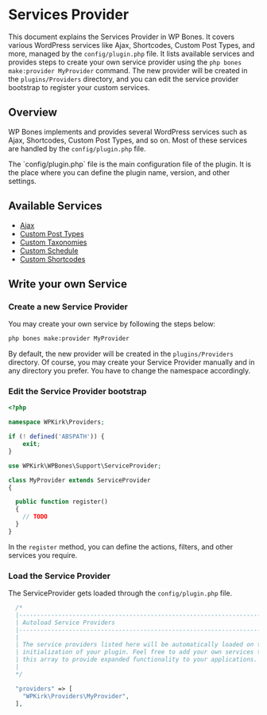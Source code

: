 
# Services Provider

This document explains the Services Provider in WP Bones. It covers various WordPress services like Ajax, Shortcodes, Custom Post Types, and more, managed by the `config/plugin.php` file. It lists available services and provides steps to create your own service provider using the `php bones make:provider MyProvider` command. The new provider will be created in the `plugins/Providers` directory, and you can edit the service provider bootstrap to register your custom services.

## Overview

WP Bones implements and provides several WordPress services such as Ajax, Shortcodes, Custom Post Types, and so on. Most of these services are handled by the `config/plugin.php` file.

<Callout type="info">
  The `config/plugin.php` file is the main configuration file of the plugin. It is the place where you can define the plugin name, version, and other settings.
</Callout>

## Available Services

- [Ajax](/docs/ServicesProvider/ajax)
- [Custom Post Types](/docs/ServicesProvider/custom-post-types)
- [Custom Taxonomies](/docs/ServicesProvider/custom-post-types)
- <AnimateBadge /> [Custom Schedule](/docs/ServicesProvider/schedule)
- [Custom Shortcodes](/docs/ServicesProvider/shortcodes)

## Write your own Service

<Steps>

### Create a new Service Provider

You may create your own service by following the steps below:

```sh copy
php bones make:provider MyProvider
```

By default, the new provider will be created in the `plugins/Providers` directory.
Of course, you may create your Service Provider manually and in any directory you prefer.
You have to change the namespace accordingly.

### Edit the Service Provider bootstrap

```php copy
<?php

namespace WPKirk\Providers;

if (! defined('ABSPATH')) {
    exit;
}

use WPKirk\WPBones\Support\ServiceProvider;

class MyProvider extends ServiceProvider
{

  public function register()
  {
    // TODO
  }
}
```

In the `register` method, you can define the actions, filters, and other services you require.

### Load the Service Provider

The ServiceProvider gets loaded through the `config/plugin.php` file.

```php copy
  /*
  |--------------------------------------------------------------------------
  | Autoload Service Providers
  |--------------------------------------------------------------------------
  |
  | The service providers listed here will be automatically loaded on the
  | initialization of your plugin. Feel free to add your own services to
  | this array to provide expanded functionality to your applications.
  |
  */

  "providers" => [
    "WPKirk\Providers\MyProvider",
  ],
```

</Steps>